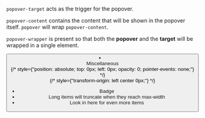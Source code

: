 `popover-target` acts as the trigger for the popover.

`popover-content` contains the content that will be shown in the popover itself.
`popover` will wrap `popover-content`.

`popover-wrapper` is present so that both the **popover** and the **target** will be wrapped in a single element.

<span className="hk1 popover-wrapper">
    <span className="hk1 popover-target">
        <button text="My target" />
    </span>
    <div className="hk1 popover">
        <div className="hk1 popover-content">
        </div>
    </div>
</span>
<li className="hk1 submenu">
    <div className="hk1 popover-wrapper">
        <span aria-haspopup="true" className="popover-target">
            <a className="menu-item">
                <div className="fill">Miscellaneous</div>
                <span className="hk icon-caret-right"></span>
            </a>
        </span>
        <div className="hk1 overlay">
            {/* style={"position: absolute; top: 0px; left: 0px; opacity: 0; pointer-events: none;"} */}
            <div className="hk1 transition-container">
                {/* style={"transform-origin: left center 0px;"} */}
                <div className="hk1 popover minimal submenu">
                    <div className="popover-content">
                        <ul className="hk1 menu">
                            <li className="">
                                <a tabIndex="0" className="hk1 menu-item popover-dismiss">
                                <span icon="badge" aria-hidden="true" className="icon icon-badge"></span>
                                <div className="fill text-overflow-ellipsis">Badge</div>
                                </a>
                            </li>
                            <li className="">
                                <a tabIndex="0" className="hk1 menu-item popover-dismiss">
                                    <span icon="book" aria-hidden="true" className="icon icon-book"></span>
                                    <div className="fill text-overflow-ellipsis">Long items will truncate when they reach max-width</div>
                                </a>
                            </li>
                            <li className="submenu">
                                <span className="popover-wrapper">
                                    <span aria-haspopup="true" className="popover-target">
                                        <a tabIndex="0" className="menu-item">
                                            <span icon="more" aria-hidden="true" className="icon icon-more"></span>
                                            <div className="fill text-overflow-ellipsis">Look in here for even more items</div>
                                            <span icon="caret-right" className="icon icon-caret-right"></span>
                                        </a>
                                    </span>
                                </span>
                            </li>
                        </ul>
                    </div>
                </div>
            </div>
        </div>
    </div>
</li>